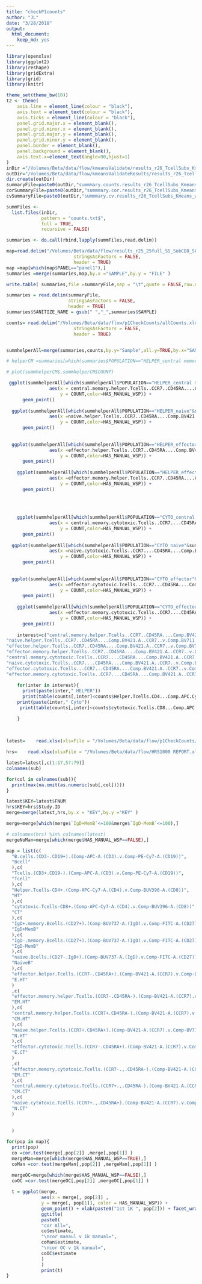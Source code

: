 ```yaml
---
title: "checkP1counts"
author: "JL"
date: "3/28/2018"
output: 
  html_document: 
    keep_md: yes
---
```





```r
library(openxlsx)
library(ggplot2)
library(reshape)
library(gridExtra)
library(grid)
library(knitr)

theme_set(theme_bw(10))
t2 <- theme(
    axis.line = element_line(colour = "black"),
    axis.text = element_text(colour = "black"),
    axis.ticks = element_line(colour = "black"),
    panel.grid.major.x = element_blank(),
    panel.grid.minor.x = element_blank(),
    panel.grid.major.y = element_blank(),
    panel.grid.minor.y = element_blank(),
    panel.border = element_blank(),
    panel.background = element_blank(),
    axis.text.x=element_text(angle=90,hjust=1)
)
inDir ="/Volumes/Beta/data/flow/kmeansValidate/results_r26_TcellSubs_Kmeans_wsp_v8/"
outDir="/Volumes/Beta/data/flow/kmeansValidateResults/results_r26_TcellSubs_Kmeans_wsp_v8/"
dir.create(outDir)
summaryFile=paste0(outDir,"summmary.counts.results_r26_TcellSubs_Kmeans_wsp_v8.txt")
corSummaryFile=paste0(outDir,"summmary.cor.results_r26_TcellSubs_Kmeans_wsp_v8.txt")
cvSummaryFile=paste0(outDir,"summmary.cv.results_r26_TcellSubs_Kmeans_wsp_v8.txt")

```


```r

summFiles <-
  list.files(inDir,
             pattern = "counts.txt$",
             full = TRUE,
             recursive = FALSE)

summaries <- do.call(rbind,lapply(summFiles,read.delim))

map=read.delim("/Volumes/Beta/data/flow/results_r25_25full_SS_SubCD8_SCD14_Manuals/FULL/all.totalCellCounts.metrics.format.txt",
                         stringsAsFactors = FALSE,
                         header = TRUE)
map =map[which(map$PANEL=="panel1"),]
summaries =merge(summaries,map,by.x ="SAMPLE",by.y = "FILE" )

write.table( summaries,file =summaryFile,sep = "\t",quote = FALSE,row.names = FALSE)

```

```r
summaries = read.delim(summaryFile,
                       stringsAsFactors = FALSE,
                       header = TRUE)
summaries$SANITIZE_NAME = gsub(" ","_",summaries$SAMPLE)

counts= read.delim("/Volumes/Beta/data/flow/p1CheckCounts/allCounts.xln",
                         stringsAsFactors = FALSE,
                         header = TRUE)


summhelperAll=merge(summaries,counts,by.y="Sample",all.y=TRUE,by.x="SAMPLE")

# helperCM =summaries[which(summaries$POPULATION=="HELPER_central memory"),]

# plot(summhelperCM$,summhelperCM$COUNT)

 ggplot(summhelperAll[which(summhelperAll$POPULATION=="HELPER_central memory"&summhelperAll$HAS_MANUAL_WSP==FALSE),],
                aes(x = central.memory.helper.Tcells..CCR7..CD45RA....Comp.BV421.A..CCR7..v.Comp.BV711.A..CD45RA..,
                    y = COUNT,color=HAS_MANUAL_WSP)) +
      geom_point()
 
  ggplot(summhelperAll[which(summhelperAll$POPULATION=="HELPER_naive"&summhelperAll$HAS_MANUAL_WSP==FALSE),],
                aes(x =naive.helper.Tcells..CCR7..CD45RA....Comp.BV421.A..CCR7..v.Comp.BV711.A..CD45RA.. ,
                    y = COUNT,color=HAS_MANUAL_WSP)) +
      geom_point()
 
  
  ggplot(summhelperAll[which(summhelperAll$POPULATION=="HELPER_effector"&summhelperAll$HAS_MANUAL_WSP==FALSE),],
                aes(x =effector.helper.Tcells..CCR7..CD45RA....Comp.BV421.A..CCR7..v.Comp.BV711.A..CD45RA.. ,
                    y = COUNT,color=HAS_MANUAL_WSP)) +
      geom_point()
  
    ggplot(summhelperAll[which(summhelperAll$POPULATION=="HELPER_effector memory"&summhelperAll$HAS_MANUAL_WSP==FALSE),],
                aes(x =effector.memory.helper.Tcells..CCR7..CD45RA....Comp.BV421.A..CCR7..v.Comp.BV711.A..CD45RA.. ,
                    y = COUNT,color=HAS_MANUAL_WSP)) +
      geom_point()
  
    
    
    
    ggplot(summhelperAll[which(summhelperAll$POPULATION=="CYTO_central memory"&summhelperAll$HAS_MANUAL_WSP==FALSE),],
                aes(x = central.memory.cytotoxic.Tcells..CCR7....CD45RA....Comp.BV421.A..CCR7..v.Comp.BV711.A..CD45RA..,
                    y = COUNT,color=HAS_MANUAL_WSP)) +
      geom_point()
 
  ggplot(summhelperAll[which(summhelperAll$POPULATION=="CYTO_naive"&summhelperAll$HAS_MANUAL_WSP==FALSE),],
                aes(x =naive.cytotoxic.Tcells..CCR7....CD45RA....Comp.BV421.A..CCR7..v.Comp.BV711.A..CD45RA.. ,
                    y = COUNT,color=HAS_MANUAL_WSP)) +
      geom_point()
 
  
  ggplot(summhelperAll[which(summhelperAll$POPULATION=="CYTO_effector"&summhelperAll$HAS_MANUAL_WSP==FALSE),],
                aes(x =effector.cytotoxic.Tcells...CCR7...CD45RA....Comp.BV421.A..CCR7..v.Comp.BV711.A..CD45RA.. ,
                    y = COUNT,color=HAS_MANUAL_WSP)) +
      geom_point()
  
    ggplot(summhelperAll[which(summhelperAll$POPULATION=="CYTO_effector memory"&summhelperAll$HAS_MANUAL_WSP==FALSE),],
                aes(x =effector.memory.cytotoxic.Tcells..CCR7....CD45RA....Comp.BV421.A..CCR7..v.Comp.BV711.A..CD45RA.. ,
                    y = COUNT,color=HAS_MANUAL_WSP)) +
      geom_point()
    
    interest=c("central.memory.helper.Tcells..CCR7..CD45RA....Comp.BV421.A..CCR7..v.Comp.BV711.A..CD45RA..",
"naive.helper.Tcells..CCR7..CD45RA....Comp.BV421.A..CCR7..v.Comp.BV711.A..CD45RA..",
"effector.helper.Tcells..CCR7..CD45RA....Comp.BV421.A..CCR7..v.Comp.BV711.A..CD45RA..",
"effector.memory.helper.Tcells..CCR7..CD45RA....Comp.BV421.A..CCR7..v.Comp.BV711.A..CD45RA..",
"central.memory.cytotoxic.Tcells..CCR7....CD45RA....Comp.BV421.A..CCR7..v.Comp.BV711.A..CD45RA..",
"naive.cytotoxic.Tcells..CCR7....CD45RA....Comp.BV421.A..CCR7..v.Comp.BV711.A..CD45RA..",
"effector.cytotoxic.Tcells...CCR7...CD45RA....Comp.BV421.A..CCR7..v.Comp.BV711.A..CD45RA..",
"effector.memory.cytotoxic.Tcells..CCR7....CD45RA....Comp.BV421.A..CCR7..v.Comp.BV711.A..CD45RA..")
    
    for(inter in interest){
      print(paste(inter," HELPER"))
      print(table(counts[,inter]<counts$Helper.Tcells.CD4...Comp.APC.Cy7.A..CD4..v.Comp.BUV396.A..CD8..,counts$HAS_MANUAL_WSP))
    print(paste(inter," Cyto"))
     print(table(counts[,inter]<counts$cytotoxic.Tcells.CD8...Comp.APC.Cy7.A..CD4..v.Comp.BUV396.A..CD8..,counts$HAS_MANUAL_WSP))

    }
    
    
    
latest=    read.xlsx(xlsxFile = "/Volumes/Beta/data/flow/p1CheckCounts/allCounts.xlsx",sheet = 1)

hrs=    read.xlsx(xlsxFile = "/Volumes/Beta/data/flow/HRS1000 REPORT.xlsx",sheet = 1)

latest=latest[,c(1:17,57:79)]
colnames(sub)

for(col in colnames(sub)){
  print(max(na.omit(as.numeric(sub[,col]))))
}

latest$KEY=latest$FNUM
hrs$KEY=hrs$Study.ID
merge=merge(latest,hrs,by.x = "KEY",by.y ="KEY" )

merge=merge[which(merge$`IgD+MemB`<=100&merge$`IgD-MemB`<=100),]

# colnames(hrs) %in% colnames(latest)
mergeNoMan=merge[which(merge$HAS_MANUAL_WSP==FALSE),]

map = list(c(
  "B.cells.(CD3-.CD19+).(Comp-APC-A.(CD3).v.Comp-PE-Cy7-A.(CD19))",
  "Bcell"
  ),c(
  "Tcells.(CD3+.CD19-).(Comp-APC-A.(CD3).v.Comp-PE-Cy7-A.(CD19))",
  "Tcell"
  ),c(
  "Helper.Tcells-CD4+.(Comp-APC-Cy7-A.(CD4).v.Comp-BUV396-A.(CD8))",
  "HT"
  ),c(
  "cytotoxic.Tcells-CD8+.(Comp-APC-Cy7-A.(CD4).v.Comp-BUV396-A.(CD8))",
  "CT"
  ),c(
  "IgD+.memory.Bcells.(CD27+).(Comp-BUV737-A.(IgD).v.Comp-FITC-A.(CD27))",
  "IgD+MemB"
  ),c(
  "IgD-.memory.Bcells.(CD27+).(Comp-BUV737-A.(IgD).v.Comp-FITC-A.(CD27))",
  "IgD-MemB"
  ),c(
  "naive.Bcells.(CD27-.IgD+).(Comp-BUV737-A.(IgD).v.Comp-FITC-A.(CD27))",
  "NaiveB"
  ),c(
  "effector.helper.Tcells.(CCR7-.CD45RA+).(Comp-BV421-A.(CCR7).v.Comp-BV711-A.(CD45RA))",
  "E.HT"
  )
  ,c(
  "effector.memory.helper.Tcells.(CCR7-.CD45RA-).(Comp-BV421-A.(CCR7).v.Comp-BV711-A.(CD45RA))",
  "EM.HT"
  ),c(
  "central.memory.helper.Tcells.(CCR7+.CD45RA-).(Comp-BV421-A.(CCR7).v.Comp-BV711-A.(CD45RA))",
  "CM.HT"
  ),c(
  "naive.helper.Tcells.(CCR7+.CD45RA+).(Comp-BV421-A.(CCR7).v.Comp-BV711-A.(CD45RA))",
  "N.HT"
  ),c(
  "effector.cytotoxic.Tcells.(CCR7-.CD45RA+).(Comp-BV421-A.(CCR7).v.Comp-BV711-A.(CD45RA))",
  "E.CT"
  )
  ,c(
  "effector.memory.cytotoxic.Tcells.(CCR7-.,.CD45RA-).(Comp-BV421-A.(CCR7).v.Comp-BV711-A.(CD45RA))",
  "EM.CT"
  ),c(
  "central.memory.cytotoxic.Tcells.(CCR7+.,.CD45RA-).(Comp-BV421-A.(CCR7).v.Comp-BV711-A.(CD45RA))",
  "CM.CT"
  ),c(
  "naive.cytotoxic.Tcells.(CCR7+.,.CD45RA+).(Comp-BV421-A.(CCR7).v.Comp-BV711-A.(CD45RA))",
  "N.CT"
  )
  
  
  )

for(pop in map){
  print(pop)
  co =cor.test(merge[,pop[2]] ,merge[,pop[1]] )
  mergeMan=merge[which(merge$HAS_MANUAL_WSP==TRUE),]
  coMan =cor.test(mergeMan[,pop[2]] ,mergeMan[,pop[1]] )

  mergeOC=merge[which(merge$HAS_MANUAL_WSP==FALSE),]
  coOC =cor.test(mergeOC[,pop[2]] ,mergeOC[,pop[1]] )
  
  t = ggplot(merge,
             aes(x = merge[, pop[2]] ,
             y = merge[, pop[1]], color = HAS_MANUAL_WSP)) +
             geom_point() + xlab(paste0("1st 1K ", pop[2])) + facet_wrap(~ HAS_MANUAL_WSP) +
             ggtitle(
             paste0(
             "cor All=",
             co$estimate,
             "\ncor manaul v 1k manual=",
             coMan$estimate,
             "\ncor OC v 1k manual=",
             coOC$estimate
             )
             )
             print(t)
}





```

